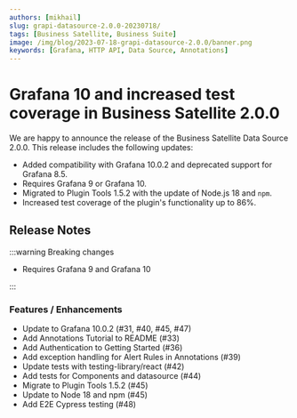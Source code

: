 ```yaml
---
authors: [mikhail]
slug: grapi-datasource-2.0.0-20230718/
tags: [Business Satellite, Business Suite]
image: /img/blog/2023-07-18-grapi-datasource-2.0.0/banner.png
keywords: [Grafana, HTTP API, Data Source, Annotations]
---
```



# Grafana 10 and increased test coverage in Business Satellite 2.0.0

We are happy to announce the release of the Business Satellite Data Source 2.0.0. This release includes the following updates:

- Added compatibility with Grafana 10.0.2 and deprecated support for Grafana 8.5.
- Requires Grafana 9 or Grafana 10.
- Migrated to Plugin Tools 1.5.2 with the update of Node.js 18 and `npm`.
- Increased test coverage of the plugin's functionality up to 86%.

<GettingStarted />

<Tutorial />

## Release Notes

:::warning Breaking changes

- Requires Grafana 9 and Grafana 10

:::

### Features / Enhancements

- Update to Grafana 10.0.2 (#31, #40, #45, #47)
- Add Annotations Tutorial to README (#33)
- Add Authentication to Getting Started (#36)
- Add exception handling for Alert Rules in Annotations (#39)
- Update tests with testing-library/react (#42)
- Add tests for Components and datasource (#44)
- Migrate to Plugin Tools 1.5.2 (#45)
- Update to Node 18 and npm (#45)
- Add E2E Cypress testing (#48)

<Feedback />
